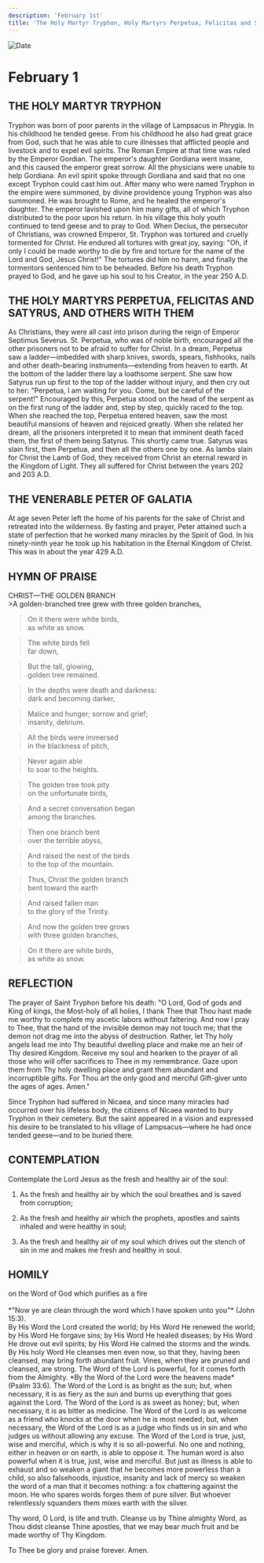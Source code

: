 ```yaml
---
description: 'February 1st'
title: 'The Holy Martyr Tryphon, Holy Martyrs Perpetua, Felicitas and Satyrus, and Others with Them, Venerable Peter of Galatia'
---
```


<CustomPaginator />
<RunningHead />

<Image src="/title-imprint.png" height={68} width={50} alt="Date" className="title-imprint"/>

# <div id="date">February <Image className="four-dot" src="/four-dot.png" height={15} width={15} alt="" />1</div>

## THE HOLY MARTYR TRYPHON

Tryphon was born of poor parents in the village of Lampsacus in Phrygia. In his childhood he tended geese. From his childhood he also had great grace from God, such that he was able to cure illnesses that afflicted people and livestock and to expel evil spirits. The Roman Empire at that time was ruled by the Emperor Gordian. The emperor's daughter Gordiana went insane, and this caused the emperor great sorrow. All the physicians were unable to help Gordiana. An evil spirit spoke through Gordiana and said that no one except Tryphon could cast him out. After many who were named Tryphon in the empire were summoned, by divine providence young Tryphon was also summoned. He was brought to Rome, and he healed the emperor's daughter. The emperor lavished upon him many gifts, all of which Tryphon distributed to the poor upon his return. In his village this holy youth continued to tend geese and to pray to God. When Decius, the persecutor of Christians, was crowned Emperor, St. Tryphon was tortured and cruelly tormented for Christ. He endured all tortures with great joy, saying: "Oh, if only I could be made worthy to die by fire and torture for the name of the Lord and God, Jesus Christ!" The tortures did him no harm, and finally the tormentors sentenced him to be beheaded. Before his death Tryphon prayed to God, and he gave up his soul to his Creator, in the year 250 A.D.

## THE HOLY MARTYRS PERPETUA, FELICITAS AND SATYRUS, AND OTHERS WITH THEM

As Christians, they were all cast into prison during the reign of Emperor Septimus Severus. St. Perpetua, who was of noble birth, encouraged all the other prisoners not to be afraid to suffer for Christ. In a dream, Perpetua saw a ladder—imbedded with sharp knives, swords, spears, fishhooks, nails and other death-bearing instruments—extending from heaven to earth. At the bottom of the ladder there lay a loathsome serpent. She saw how Satyrus run up first to the top of the ladder without injury, and then cry out to her: "Perpetua, I am waiting for you. Come, but be careful of the serpent!" Encouraged by this, Perpetua stood on the head of the serpent as on the first rung of the ladder and, step by step, quickly raced to the top. When she reached the top, Perpetua entered heaven, saw the most beautiful mansions of heaven and rejoiced greatly. When she related her dream, all the prisoners interpreted it to mean that imminent death faced them, the first of them being Satyrus. This shortly came true. Satyrus was slain first, then Perpetua, and then all the others one by one. As lambs slain for Christ the Lamb of God, they received from Christ an eternal reward in the Kingdom of Light. They all suffered for Christ between the years 202 and 203 A.D.

## THE VENERABLE PETER OF GALATIA

At age seven Peter left the home of his parents for the sake of Christ and retreated into the wilderness. By fasting and prayer, Peter attained such a state of perfection that he worked many miracles by the Spirit of God. In his ninety-ninth year he took up his habitation in the Eternal Kingdom of Christ. This was in about the year 429 A.D.


## HYMN OF PRAISE
<div style={{textAlign:'center', color:'crimson', fontWeight:'bold'}}>
CHRIST—THE GOLDEN BRANCH
</div>
>A golden-branched tree grew  
with three golden branches,  

>On it there were white birds,  
as white as snow.  

>The white birds fell  
far down,  

>But the tall, glowing,  
golden tree remained.  

>In the depths were death and darkness:  
dark and becoming darker,  

>Malice and hunger; sorrow and grief;  
insanity, delirium.  

>All the birds were immersed  
in the blackness of pitch,  

>Never again able  
to soar to the heights.  

>The golden tree took pity  
on the unfortunate birds,  

>And a secret conversation began  
among the branches.  

>Then one branch bent  
over the terrible abyss,  

>And raised the nest of the birds  
to the top of the mountain.  

>Thus, Christ the golden branch  
bent toward the earth  

>And raised fallen man  
to the glory of the Trinity.  

>And now the golden tree grows  
with three golden branches,  

>On it there are white birds,  
as white as snow.  


## REFLECTION

The prayer of Saint Tryphon before his death: "O Lord, God of gods and King of kings, the Most-holy of all holies, I thank Thee that Thou hast made me worthy to complete my ascetic labors without faltering. And now I pray to Thee, that the hand of the invisible demon may not touch me; that the demon not drag me into the abyss of destruction. Rather, let Thy holy angels lead me into Thy beautiful dwelling place and make me an heir of Thy desired Kingdom. Receive my soul and hearken to the prayer of all those who will offer sacrifices to Thee in my remembrance. Gaze upon them from Thy holy dwelling place and grant them abundant and incorruptible gifts. For Thou art the only good and merciful Gift-giver unto the ages of ages. Amen."

Since Tryphon had suffered in Nicaea, and since many miracles had occurred over his lifeless body, the citizens of Nicaea wanted to bury Tryphon in their cemetery. But the saint appeared in a vision and expressed his desire to be translated to his village of Lampsacus—where he had once tended geese—and to be buried there.


## CONTEMPLATION

Contemplate the Lord Jesus as the fresh and healthy air of the soul:

1. As the fresh and healthy air by which the soul breathes and is saved from corruption;

2. As the fresh and healthy air which the prophets, apostles and saints inhaled and were healthy in soul;

3. As the fresh and healthy air of my soul which drives out the stench of sin in me and makes me fresh and healthy in soul.


## HOMILY
<div style={{textAlign:'center', color:'crimson', fontWeight:'bold'}}>
on the Word of God which purifies as a fire
</div><br /><div style={{textAlign:'right'}}>
*"Now ye are clean through the word which I have spoken unto you"* (John 15:3).
</div>
By His Word the Lord created the world; by His Word He renewed the world; by His Word He forgave sins; by His Word He healed diseases; by His Word He drove out evil spirits; by His Word He calmed the storms and the winds. By His holy Word He cleanses men even now, so that they, having been cleansed, may bring forth abundant fruit. Vines, when they are pruned and cleansed, are strong. The Word of the Lord is powerful, for it comes forth from the Almighty. *By the Word of the Lord were the heavens made* (Psalm 33:6). The Word of the Lord is as bright as the sun; but, when necessary, it is as fiery as the sun and burns up everything that goes against the Lord. The Word of the Lord is as sweet as honey; but, when necessary, it is as bitter as medicine. The Word of the Lord is as welcome as a friend who knocks at the door when he is most needed; but, when necessary, the Word of the Lord is as a judge who finds us in sin and who judges us without allowing any excuse. The Word of the Lord is true, just, wise and merciful, which is why it is so all-powerful. No one and nothing, either in heaven or on earth, is able to oppose it. The human word is also powerful when it is true, just, wise and merciful. But just as illness is able to exhaust and so weaken a giant that he becomes more powerless than a child, so also falsehoods, injustice, insanity and lack of mercy so weaken the word of a man that it becomes nothing: a fox chattering against the moon. He who spares words forges them of pure silver. But whoever relentlessly squanders them mixes earth with the silver.

Thy word, O Lord, is life and truth. Cleanse us by Thine almighty Word, as Thou didst cleanse Thine apostles, that we may bear much fruit and be made worthy of Thy Kingdom.

To Thee be glory and praise forever. Amen.